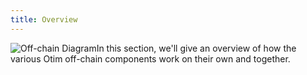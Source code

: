 ```yaml
---
title: Overview
---
```


![Off-chain Diagram](/img/off-chain-diagram.png)In this section, we'll give an overview of how the various Otim off-chain components work on their own and together.